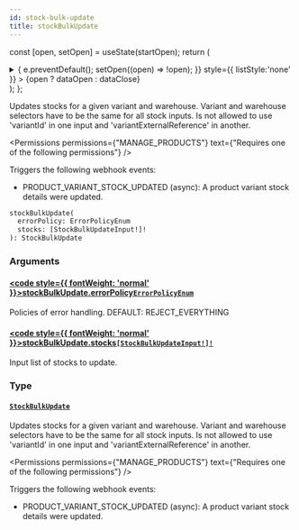 ```yaml
---
id: stock-bulk-update
title: stockBulkUpdate
---
```






const [open, setOpen] = useState(startOpen);
return (
<details {...(open ? { open: true } : {})} className="details" style={{ border:'none', boxShadow:'none', background:'var(--ifm-background-color)' }}>
<summary
onClick={(e) => {
e.preventDefault();
setOpen((open) => !open);
}}
style={{ listStyle:'none' }} >
{open ? dataOpen : dataClose}
</summary>
{open && children}
</details>
);
};

Updates stocks for a given variant and warehouse. Variant and warehouse selectors have to be the same for all stock inputs. Is not allowed to use 'variantId' in one input and 'variantExternalReference' in another.


<Permissions permissions={"MANAGE_PRODUCTS"} text={"Requires one of the following permissions"} />


Triggers the following webhook events:

- PRODUCT_VARIANT_STOCK_UPDATED (async): A product variant stock details were updated.

```graphql
stockBulkUpdate(
  errorPolicy: ErrorPolicyEnum
  stocks: [StockBulkUpdateInput!]!
): StockBulkUpdate
```

### Arguments

#### [<code style={{ fontWeight: 'normal' }}>stockBulkUpdate.<b>errorPolicy</b></code>](#)<Bullet />[`ErrorPolicyEnum`](../../../api-reference/miscellaneous/enums/error-policy-enum.mdx) <Badge class="badge badge--secondary" text="enum"/> <Badge class="badge badge--secondary" text="miscellaneous"/>

Policies of error handling. DEFAULT: REJECT_EVERYTHING

#### [<code style={{ fontWeight: 'normal' }}>stockBulkUpdate.<b>stocks</b></code>](#)<Bullet />[`[StockBulkUpdateInput!]!`](../../../api-reference/products/inputs/stock-bulk-update-input.mdx) <Badge class="badge badge--secondary" text="non-null"/> <Badge class="badge badge--secondary" text="input"/> <Badge class="badge badge--secondary" text="products"/>

Input list of stocks to update.

### Type

#### [`StockBulkUpdate`](../../../api-reference/products/objects/stock-bulk-update.mdx) <Badge class="badge badge--secondary" text="object"/> <Badge class="badge badge--secondary" text="products"/>

Updates stocks for a given variant and warehouse. Variant and warehouse selectors have to be the same for all stock inputs. Is not allowed to use 'variantId' in one input and 'variantExternalReference' in another.


<Permissions permissions={"MANAGE_PRODUCTS"} text={"Requires one of the following permissions"} />


Triggers the following webhook events:

- PRODUCT_VARIANT_STOCK_UPDATED (async): A product variant stock details were updated.


